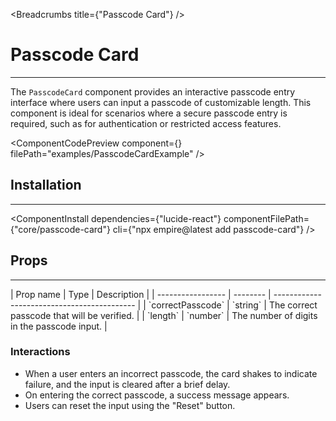 
<Breadcrumbs title={"Passcode Card"} />

# Passcode Card

---

The `PasscodeCard` component provides an interactive passcode entry interface where users can input a passcode of customizable length. This component is ideal for scenarios where a secure passcode entry is required, such as for authentication or restricted access features.

<ComponentCodePreview
  component={<PasscodeCardExample />}
  filePath="examples/PasscodeCardExample"
/>

## Installation

---

<ComponentInstall
  dependencies={"lucide-react"}
  componentFilePath={"core/passcode-card"}
  cli={"npx empire@latest add passcode-card"}
/>

## Props

---

<div className="enhanced-table-container">
| Prop name         | Type     | Description                                 |
| ----------------- | -------- | ------------------------------------------- |
| `correctPasscode` | `string` | The correct passcode that will be verified. |
| `length`          | `number` | The number of digits in the passcode input. |
</div>

### Interactions

- When a user enters an incorrect passcode, the card shakes to indicate failure, and the input is cleared after a brief delay.
- On entering the correct passcode, a success message appears.
- Users can reset the input using the "Reset" button.
